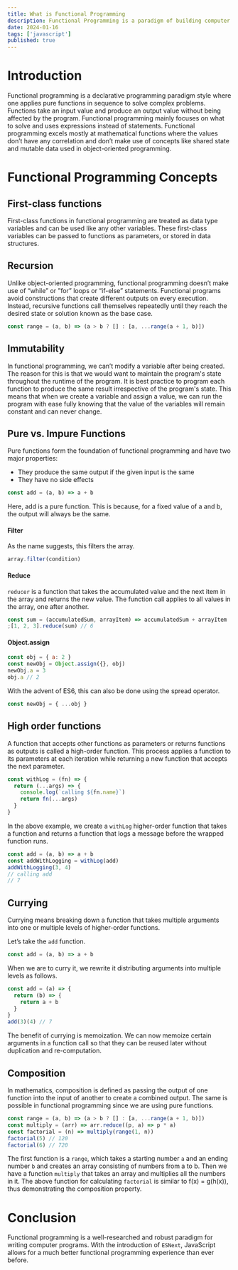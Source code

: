 ```yaml
---
title: What is Functional Programming
description: Functional Programming is a paradigm of building computer programs using expressions and functions without mutating state and data.
date: 2024-01-16
tags: ['javascript']
published: true
---
```


# Introduction

Functional programming is a declarative programming paradigm style where one applies pure functions in sequence to solve complex problems. Functions take an input value and produce an output value without being affected by the program. Functional programming mainly focuses on what to solve and uses expressions instead of statements. Functional programming excels mostly at mathematical functions where the values don’t have any correlation and don’t make use of concepts like shared state and mutable data used in object-oriented programming.

# Functional Programming Concepts

## First-class functions

First-class functions in functional programming are treated as data type variables and can be used like any other variables. These first-class variables can be passed to functions as parameters, or stored in data structures.

## Recursion

Unlike object-oriented programming, functional programming doesn’t make use of “while” or ”for” loops or “if-else” statements. Functional programs avoid constructions that create different outputs on every execution. Instead, recursive functions call themselves repeatedly until they reach the desired state or solution known as the base case.

```js
const range = (a, b) => (a > b ? [] : [a, ...range(a + 1, b)])
```

## Immutability

In functional programming, we can’t modify a variable after being created. The reason for this is that we would want to maintain the program's state throughout the runtime of the program. It is best practice to program each function to produce the same result irrespective of the program's state. This means that when we create a variable and assign a value, we can run the program with ease fully knowing that the value of the variables will remain constant and can never change.

## Pure vs. Impure Functions

Pure functions form the foundation of functional programming and have two major properties:

- They produce the same output if the given input is the same
- They have no side effects

```js
const add = (a, b) => a + b
```

Here, add is a pure function. This is because, for a fixed value of a and b, the output will always be the same.

#### Filter

As the name suggests, this filters the array.

```js
array.filter(condition)
```

#### Reduce

`reducer` is a function that takes the accumulated value and the next item in the array and returns the new value. The function call applies to all values in the array, one after another.

```js
const sum = (accumulatedSum, arrayItem) => accumulatedSum + arrayItem
;[1, 2, 3].reduce(sum) // 6
```

#### Object.assign

```js
const obj = { a: 2 }
const newObj = Object.assign({}, obj)
newObj.a = 3
obj.a // 2
```

With the advent of ES6, this can also be done using the spread operator.

```js
const newObj = { ...obj }
```

## High order functions

A function that accepts other functions as parameters or returns functions as outputs is called a high-order function. This process applies a function to its parameters at each iteration while returning a new function that accepts the next parameter.

```js
const withLog = (fn) => {
  return (...args) => {
    console.log(`calling ${fn.name}`)
    return fn(...args)
  }
}
```

In the above example, we create a `withLog` higher-order function that takes a function and returns a function that logs a message before the wrapped function runs.

```js
const add = (a, b) => a + b
const addWithLogging = withLog(add)
addWithLogging(3, 4)
// calling add
// 7
```

## Currying

Currying means breaking down a function that takes multiple arguments into one or multiple levels of higher-order functions.

Let’s take the `add` function.

```js
const add = (a, b) => a + b
```

When we are to curry it, we rewrite it distributing arguments into multiple levels as follows.

```js
const add = (a) => {
  return (b) => {
    return a + b
  }
}
add(3)(4) // 7
```

The benefit of currying is memoization. We can now memoize certain arguments in a function call so that they can be reused later without duplication and re-computation.

## Composition

In mathematics, composition is defined as passing the output of one function into the input of another to create a combined output. The same is possible in functional programming since we are using pure functions.

```js
const range = (a, b) => (a > b ? [] : [a, ...range(a + 1, b)])
const multiply = (arr) => arr.reduce((p, a) => p * a)
const factorial = (n) => multiply(range(1, n))
factorial(5) // 120
factorial(6) // 720
```

The first function is a `range`, which takes a starting number `a` and an ending number `b` and creates an array consisting of numbers from a to b. Then we have a function `multiply` that takes an array and multiplies all the numbers in it. The above function for calculating `factorial` is similar to f(x) = g(h(x)), thus demonstrating the composition property.

# Conclusion

Functional programming is a well-researched and robust paradigm for writing computer programs. With the introduction of `ESNext`, JavaScript allows for a much better functional programming experience than ever before.
